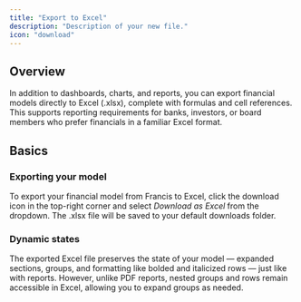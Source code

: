 ```yaml
---
title: "Export to Excel"
description: "Description of your new file."
icon: "download"
---
```


## Overview

In addition to dashboards, charts, and reports, you can export financial models directly to Excel (.xlsx), complete with formulas and cell references. This supports reporting requirements for banks, investors, or board members who prefer financials in a familiar Excel format.

## Basics

### Exporting your model

To export your financial model from Francis to Excel, click the download icon in the top-right corner and select *Download as Excel* from the dropdown. The .xlsx file will be saved to your default downloads folder.

### Dynamic states

The exported Excel file preserves the state of your model — expanded sections, groups, and formatting like bolded and italicized rows — just like with reports. However, unlike PDF reports, nested groups and rows remain accessible in Excel, allowing you to expand groups as needed.